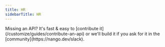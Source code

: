```yaml
---
title: HR
sidebarTitle: HR
---
```


<Tip>
    Missing an API? It's fast & easy to [contribute it](/customize/guides/contribute-an-api) or we'll build it if you ask for
    it in the [community](https://nango.dev/slack).
</Tip>

<CardGroup cols={4}>
    <Card title="BambooHR" href="/integrations/all/bamboohr" color="#68a063" />
    <Card title="Deel" href="/integrations/all/deel" color="#68a063" />
    <Card title="Factorial" href="/integrations/all/factorial" color="#68a063" />
    <Card title="Gusto" href="/integrations/all/gusto" color="#68a063" />
    <Card title="Hibob" href="/integrations/all/hibob" color="#68a063" />
    <Card title="Exact Online" href="integrations/all/exact-online" color="#68a063" />
    <Card title="Payfit" href="/integrations/all/payfit" color="#68a063" />
    <Card title="Zenefits" href="/integrations/all/zenefits" color="#68a063" />
</CardGroup>
